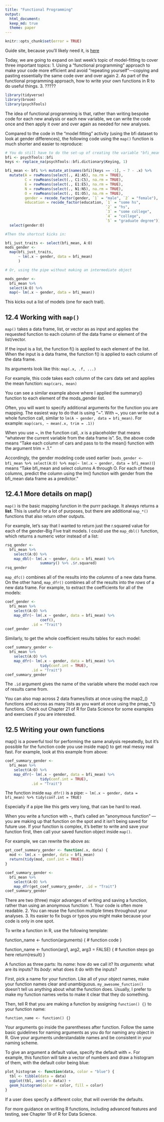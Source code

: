 ```yaml
---
title: "Functional Programming"
output: 
  html_document:
  keep_md: true
  theme: paper
---
```


```r
knitr::opts_chunk$set(error = TRUE)
```

Guide site, because you'll likely need it, is [here](https://wiernik-datasci-guide.netlify.com/lets-get-functional.html)

Today, we are going to expand on last week’s topic of model-fitting to cover three important topics: 
1. Using a “functional programming” approach to make your code more efficient and avoid “repeating yourself”—copying and pasting essentially the same code over and over again 
2. As part of the functional programming approach, how to write your own functions in R to do useful things.
3. ?????

```r
library(tidyverse)
library(broom)
library(psychTools)
```

The idea of functional programming is that, rather than writing bespoke code for each new analysis or each new variable, we can write the code once and then apply it over and over again as needed for new analyses.

Compared to the code in the "model fitting" activity (using the bfi dataset to look at gender differences), the following code using the `map()` function is much shorter and easier to reproduce:

```r
# You do still have to do the set-up of creating the variable "bfi_mean"
bfi <- psychTools::bfi
keys <- replace_na(psychTools::bfi.dictionary$Keying, 1)

bfi_mean <- bfi %>% mutate_at(names(bfi)[keys == -1], ~ 7 - .x) %>% 
  mutate(A = rowMeans(select(., A1:A5), na.rm = TRUE),
         C = rowMeans(select(., C1:C5), na.rm = TRUE),
         E = rowMeans(select(., E1:E5), na.rm = TRUE),
         N = rowMeans(select(., N1:N5), na.rm = TRUE),
         O = rowMeans(select(., O1:O5), na.rm = TRUE),
         gender = recode_factor(gender, `1` = "male", `2` = "female"),
         education = recode_factor(education, `1` = "some hs", 
                                              `2` = "hs", 
                                              `3` = "some college", 
                                              `4` = "college",
                                              `5` = "graduate degree")) %>% 
  select(gender:O)

#Then the shortcut kicks in:

bfi_just_traits <- select(bfi_mean, A:O)
mods_gender <- 
  map(bfi_just_traits,
      ~ lm(.x ~ gender, data = bfi_mean)
      )

# Or, using the pipe without making an intermediate object

mods_gender <- 
  bfi_mean %>% 
  select(A:O) %>% 
  map(~ lm(.x ~ gender, data = bfi_mean))
```

This kicks out a list of models (one for each trait).

## 12.4 Working with `map()`

`map()` takes a data frame, list, or vector as as input and applies the requested function to each column of the data frame or element of the list/vector.

If the input is a list, the function f() is applied to each element of the list. When the input is a data frame, the function f() is applied to each column of the data frame.

Its arguments look like this: `map(.x, .f, ...)`

For example, this code takes each column of the cars data set and applies the mean function: `map(cars, mean)`

You can see a similar example above where I applied the summary() function to each element of the mods_gender list.

Often, you will want to specify additional arguments for the function you are mapping. The easiest way to do that is using "~". With ~, you can write out a whole function call, similar to `lm(A ~ gender, data = bfi_mean)`. For example: `map(cars, ~ mean(.x, trim = .1))`

When you use ~, in the function call, .x is a placeholder that means “whatever the current variable from the data frame is”. So, the above code means “Take each column of cars and pass to to the mean() function with the argument trim = .1.”

Accordingly, the gender modeling code used earlier (`mods_gender <- bfi_mean %>% select(A:O) %>% map(~ lm(.x ~ gender, data = bfi_mean))`) means “Take bfi_mean and select columns A through O. For each of these columns, predict the column using the lm() function with gender from the bfi_mean data frame as a predictor.”

## 12.4.1 More details on map()
`map()` is the basic mapping function in the purrr package. It always returns a **list**. This is useful for a lot of purposes, but there are additional `map_*()` functions that also return other outputs.

For example, let’s say that I wanted to return just the r.squared value for each of the gender–Big Five trait models. I could use the `map_dbl()` function, which returns a numeric vetor instead of a list:

```r
rsq_gender <- 
  bfi_mean %>% 
    select(A:O) %>% 
    map_dbl(~ lm(.x ~ gender, data = bfi_mean) %>% 
                summary() %>% .$r.squared)
rsq_gender
```

`map_dfc()` combines all of the results into the *columns* of a new data frame. On the other hand, `map_dfr()` combines all of the results into the *rows* of a new data frame. For example, to extract the coefficients for all of the models:

```r
coef_gender <- 
  bfi_mean %>% 
    select(A:O) %>% 
    map_dfr(~ lm(.x ~ gender, data = bfi_mean) %>% 
                coef(),
            .id = "Trait")
coef_gender
```

Similarly, to get the whole coefficient results tables for each model:

```r
coef_summary_gender <- 
  bfi_mean %>% 
    select(A:O) %>% 
    map_dfr(~ lm(.x ~ gender, data = bfi_mean) %>% 
                tidy(conf.int = TRUE),
            .id = "Trait")
coef_summary_gender
```


The `.id` argument gives the name of the variable where the model each row of results came from.

You can also map across 2 data frames/lists at once using the map2_() functions and across as many lists as you want at once using the pmap_*() functions. Check out Chapter 21 of R for Data Science for some examples and exercises if you are interested.

## 12.5 Writing your own functions
map() is a powerful tool for performing the same analysis repeatedly, but it’s possible for the function code you use inside map() to get real messy real fast. For example, look at this example from above:

```r
coef_summary_gender <- 
  bfi_mean %>% 
    select(A:O) %>% 
    map_dfr(~ lm(.x ~ gender, data = bfi_mean) %>% 
                tidy(conf.int = TRUE),
            .id = "Trait")
```

The function inside `map_dfr()` is a pipe: `~ lm(.x ~ gender, data = bfi_mean) %>% tidy(conf.int = TRUE)`

Especially if a pipe like this gets very long, that can be hard to read.

When you write a function with ~, that’s called an “anonymous function” — you are making up that function on the spot and it isn’t being saved for future use. If your function is complex, it’s better to write and save your function first, then call your saved function object inside `map()`.

For example, we can rewrite the above as:

```r
get_coef_summary_gender <- function(.x, data) {
  mod <- lm(.x ~ gender, data = bfi_mean)
  return(tidy(mod, conf.int = TRUE))
}

coef_summary_gender <- 
  bfi_mean %>% 
    select(A:O) %>% 
    map_dfr(get_coef_summary_gender, .id = "Trait")
coef_summary_gender
```

There are two (three) major advanges of writing and saving a function, rather than using an anonymous function: 
1. Your code is often more readable. 
2. You can reuse the function multiple times throughout your analyses. 
3. Its easier to fix bugs or typos you might make because your code is only in one spot.

To write a function in R, use the following template:

function_name <- function(arguments) {
  # function code
}

function_name <- function(arg1, arg2, arg3 = FALSE) {
  # function steps go here
  return(result)
}

A function as three parts:
Its *name*: how do we call it?
Its *arguments*: what are its inputs?
Its *body*: what does it do with the inputs?

First, pick a name for your function. Like all of your object names, make your function names clear and unambiguous. `my_awesome_function()` doesn’t tell us anything about what the function does. Usually, I prefer to make my function names verbs to make it clear that they do something.

Then, tell R that you are making a function by assigning `function() {}` to your function name:

`function_name <- function() {}`

Your arguments go inside the parentheses after function. Follow the same basic guidelines for naming arguments as you do for naming any object in R. Give your arguments understandable names and be consistent in your naming scheme.

To give an argument a default value, specify the default with =. For example, this function will take a vector of numbers and draw a histogram of them, with the default color being blue:

```r
plot_histogram <- function(data, color = "blue") {
  tbl <- tibble(data = data)
  ggplot(tbl, aes(x = data)) +
  geom_histogram(color = color, fill = color)
}
```

If a user does specify a different color, that will override the defaults.

For more guidance on writing R functions, including advanced features and testing, see Chapter 19 of R for Data Science. 